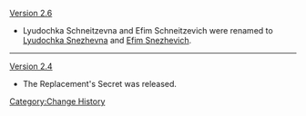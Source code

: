[[Version 2.6]]
* Lyudochka Schneitzevna and Efim Schneitzevich were renamed to [[Lyudochka Snezhevna]] and [[Efim Snezhevich]].
----
[[Version 2.4]]
* The Replacement's Secret was released.
<noinclude>[[Category:Change History]]</noinclude>